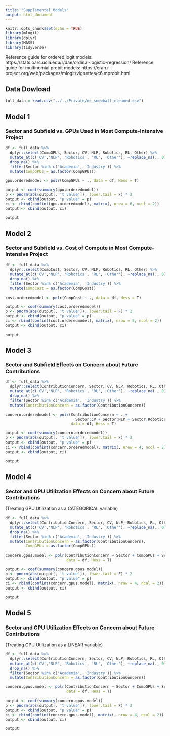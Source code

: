 ```yaml
---
title: "Supplemental Models"
output: html_document
---
```


```r
knitr::opts_chunk$set(echo = TRUE)
library(mlogit)
library(dplyr)
library(MASS)
library(tidyverse)
```

Reference guide for ordered logit models: https://stats.oarc.ucla.edu/r/dae/ordinal-logistic-regression/
Reference guide for multinomial probit models: https://cran.r-project.org/web/packages/mlogit/vignettes/c6.mprobit.html 

## Data Dowload

```r
full_data = read.csv("../../Private/no_snowball_cleaned.csv")
```

## Model 1
### Sector and Subfield vs. GPUs Used in Most Compute-Intensive Project

```r
df <- full_data %>%
  dplyr::select(CompGPUs, Sector, CV, NLP, Robotics, RL, Other) %>%
  mutate_at(c('CV','NLP', 'Robotics', 'RL', 'Other'), ~replace_na(., 0)) %>%
  drop_na() %>%
  filter(Sector %in% c('Academia', 'Industry')) %>%
  mutate(CompGPUs = as.factor(CompGPUs))

gpu.orderedmodel <- polr(CompGPUs ~ ., data = df, Hess = T)

output <- coef(summary(gpu.orderedmodel))
p <- pnorm(abs(output[, 't value']), lower.tail = F) * 2
output <- cbind(output, "p value" = p)
ci <- rbind(confint(gpu.orderedmodel), matrix(, nrow = 6, ncol = 2))
output <- cbind(output, ci)

output
```

## Model 2
### Sector and Subfield vs. Cost of Compute in Most Compute-Intensive Project

```r
df <- full_data %>%
  dplyr::select(CompCost, Sector, CV, NLP, Robotics, RL, Other) %>%
  mutate_at(c('CV','NLP', 'Robotics', 'RL', 'Other'), ~replace_na(., 0)) %>%
  drop_na() %>%
  filter(Sector %in% c('Academia', 'Industry')) %>%
  mutate(CompCost = as.factor(CompCost))

cost.orderedmodel <- polr(CompCost ~ ., data = df, Hess = T)

output <- coef(summary(cost.orderedmodel))
p <- pnorm(abs(output[, 't value']), lower.tail = F) * 2
output <- cbind(output, "p value" = p)
ci <- rbind(confint(cost.orderedmodel), matrix(, nrow = 5, ncol = 2))
output <- cbind(output, ci)

output
```

## Model 3
### Sector and Subfield Effects on Concern about Future Contributions

```r
df <- full_data %>%
  dplyr::select(ContributionConcern, Sector, CV, NLP, Robotics, RL, Other) %>%
  mutate_at(c('CV','NLP', 'Robotics', 'RL', 'Other'), ~replace_na(., 0)) %>%
  drop_na() %>%
  filter(Sector %in% c('Academia', 'Industry')) %>%
  mutate(ContributionConcern = as.factor(ContributionConcern))

concern.orderedmodel <- polr(ContributionConcern ~ . + 
                               Sector:CV + Sector:NLP + Sector:Robotics + Sector:RL + Sector:Other, 
                             data = df, Hess = T)

output <- coef(summary(concern.orderedmodel))
p <- pnorm(abs(output[, 't value']), lower.tail = F) * 2
output <- cbind(output, "p value" = p)
ci <- rbind(confint(concern.orderedmodel), matrix(, nrow = 4, ncol = 2))
output <- cbind(output, ci)

output
```

## Model 4 
### Sector and GPU Utilization Effects on Concern about Future Contributions
(Treating GPU Utilization as a CATEGORICAL variable)

```r
df <- full_data %>%
  dplyr::select(ContributionConcern, Sector, CV, NLP, Robotics, RL, Other, CompGPUs) %>%
  mutate_at(c('CV','NLP', 'Robotics', 'RL', 'Other'), ~replace_na(., 0)) %>%
  drop_na() %>%
  filter(Sector %in% c('Academia', 'Industry')) %>%
  mutate(ContributionConcern = as.factor(ContributionConcern), 
         CompGPUs = as.factor(CompGPUs))

concern.gpus.model <- polr(ContributionConcern ~ Sector + CompGPUs + Sector:CompGPUs, 
                           data = df, Hess = T)

output <- coef(summary(concern.gpus.model))
p <- pnorm(abs(output[, 't value']), lower.tail = F) * 2
output <- cbind(output, "p value" = p)
ci <- rbind(confint(concern.gpus.model), matrix(, nrow = 4, ncol = 2))
output <- cbind(output, ci)

output
```

## Model 5
### Sector and GPU Utilization Effects on Concern about Future Contributions
(Treating GPU Utilization as a LINEAR variable)

```r
df <- full_data %>%
  dplyr::select(ContributionConcern, Sector, CV, NLP, Robotics, RL, Other, CompGPUs) %>%
  mutate_at(c('CV','NLP', 'Robotics', 'RL', 'Other'), ~replace_na(., 0)) %>%
  drop_na() %>%
  filter(Sector %in% c('Academia', 'Industry')) %>%
  mutate(ContributionConcern = as.factor(ContributionConcern))

concern.gpus.model <- polr(ContributionConcern ~ Sector + CompGPUs + Sector:CompGPUs, 
                           data = df, Hess = T)

output <- coef(summary(concern.gpus.model))
p <- pnorm(abs(output[, 't value']), lower.tail = F) * 2
output <- cbind(output, "p value" = p)
ci <- rbind(confint(concern.gpus.model), matrix(, nrow = 4, ncol = 2))
output <- cbind(output, ci)

output
```


